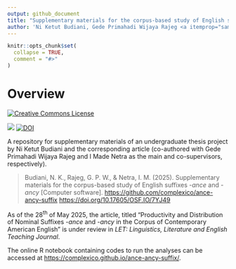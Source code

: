 ```yaml
---
output: github_document
title: "Supplementary materials for the corpus-based study of English suffixes -*ance* and -*ancy*"
author: 'Ni Ketut Budiani, Gede Primahadi Wijaya Rajeg <a itemprop="sameAs" content="https://orcid.org/0000-0002-2047-8621" href="https://orcid.org/0000-0002-2047-8621" target="orcid.widget" rel="noopener noreferrer" style="vertical-align:top;"><img src="https://orcid.org/sites/default/files/images/orcid_16x16.png" style="width:1em;margin-right:.5em;" alt="ORCID iD icon"></a>, I Made Netra <a itemprop="sameAs" content="https://orcid.org/0000-0001-7186-2896" href="https://orcid.org/0000-0001-7186-2896" target="orcid.widget" rel="noopener noreferrer" style="vertical-align:top;"><img src="https://orcid.org/sites/default/files/images/orcid_16x16.png" style="width:1em;margin-right:.5em;" alt="ORCID iD icon"></a>'
---
```


<!-- README.md is generated from README.Rmd. Please edit that file -->

```r
knitr::opts_chunk$set(
  collapse = TRUE,
  comment = "#>"
)
```

# Overview

<!-- badges: start -->
<a rel="license" href="http://creativecommons.org/licenses/by-nc-sa/4.0/"><img alt="Creative Commons License" style="border-width:0" src="https://i.creativecommons.org/l/by-nc-sa/4.0/88x31.png" /></a>

[![](https://img.shields.io/badge/doi-10.17605/OSF.IO/7YJ49-blue.svg)](https://doi.org/10.17605/OSF.IO/7YJ49) <a href="https://doi.org/10.5281/zenodo.15599210" target="_blank"><img src="https://zenodo.org/badge/DOI/10.5281/zenodo.15599210.svg" alt="DOI"></a>

<!-- badges: end -->

A repository for supplementary materials of an undergraduate thesis project by Ni Ketut Budiani and the corresponding article (co-authored with Gede Primahadi Wijaya Rajeg and I Made Netra as the main and co-supervisors, respectively).

> Budiani, N. K., Rajeg, G. P. W., & Netra, I. M. (2025). Supplementary materials for the corpus-based study of English suffixes -*ance* and -*ancy* [Computer software]. <https://github.com/complexico/ance-ancy-suffix> <https://doi.org/10.17605/OSF.IO/7YJ49>

As of the 28^th^ of May 2025, the article, titled "Productivity and Distribution of Nominal Suffixes -*ance* and -*ancy* in the Corpus of Contemporary American English" is under review in *LET: Linguistics, Literature and English Teaching Journal*.

The online R notebook containing codes to run the analyses can be accessed at <https://complexico.github.io/ance-ancy-suffix/>.

